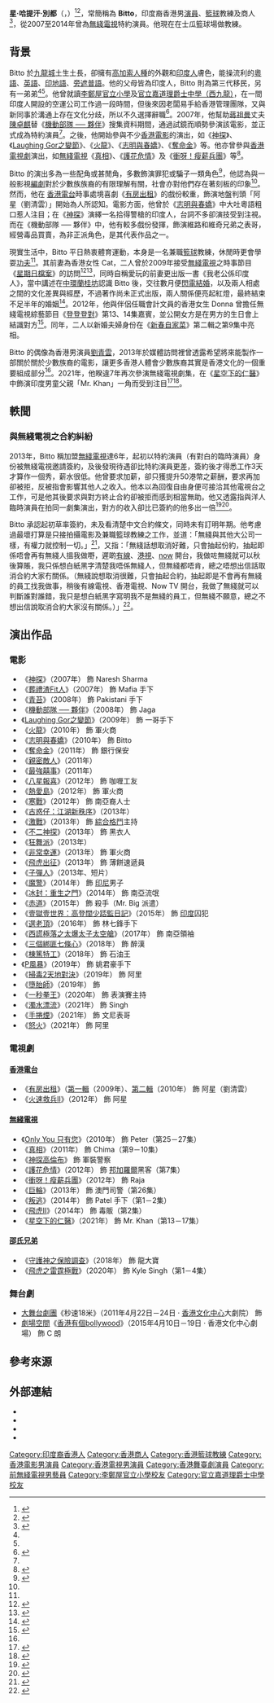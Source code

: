 {{藝人
|類型 = 男演員
|姓名 = 星·哈提汗·別都
|圖片 = Bitto Singh Hartihan.jpg
|圖片簡介 = 2021年12月17日偶拍
|圖片尺寸 = 200px
|羅馬拼音 = 
|英文名 = Singh Hartihan Bitto
|綽號 = Bitto
|國籍 =
|籍貫 =
|民族 = [[印度人|印度裔]][[香港人|香港人]]
|出生日期 = {{birth_date_and _age|1980|07|16}}
|出生地點 = {{BHKG}}
|逝世日期 =  
|逝世地點 = 
|居住地 = [[九龍城|九龍城]]
|永久居留權 = {{HKG}}
|職業 = 演員、[[籃球|籃球]]教練、商人
|語言 = [[粵語|粵語]]、[[英語|英語]]、[[印地語|印地語]]、[[旁遮普語|旁遮普語]]<ref name="Teen Net"/>
|教育程度 = 中學
|母校 = [[李鄭屋官立小學|李鄭屋官立小學]]<br>[[官立嘉道理爵士中學（西九龍）|官立嘉道理爵士中學（西九龍）]]
|宗教信仰 = [[錫克教|錫克教]]
|親屬 = 一弟
|配偶 = {{marriage|Cat|2009|2009|reason=divorced}}<br>Donna（2014結婚；201？年離婚）<ref>{{cite news|url=https://www.sundaykiss.com/%e7%86%b1%e8%a9%b1/%e6%98%9f%e7%a9%ba%e4%b8%8b%e7%9a%84%e4%bb%81%e9%86%ab-bitto-sk01-538776/6/|title=星空下的仁醫｜入行14年喊戲出色 香港土生土長 Bitto 是單親爸獨自養大仔女|publisher=《[[SundayKiss|SundayKiss]]》|date=2021-11-09|accessdate=2021-11-28}}</ref>
|兒女 = 一子一女
|出身地 = {{HKG}}
|出道作 = 《[[神探|神探]]》
|出道日期 = 2007年
|代表作 = '''電視劇'''：{{ubl|《[[有房出租|有房出租]]》|《[[真相_(無綫電視劇集)|真相]]》|《[[星空下的仁醫|星空下的仁醫]]》}}
'''電影'''：{{ubl|《[[機動部隊系列|機動部隊 ── 夥伴]]》|《[[志明與春嬌|志明與春嬌]]》}}
|著名角色 = {{ubl|阿星（劉清雲）—《有房出租》|Mr. Khan —《星空下的仁醫》}}
|活躍年代 = 2000年代至今
|經紀公司 = 
|相關團體 = B2 basketball academy（2020年至今）
|網站 = {{Facebook page|Singh-hartihan-bitto-1716419295072052}}<br>{{YouTube|channel=UCfyzZYXnLhzjzGwmJoD87Nw}}
|獎項 = 
|IMDb = nm2920258
|module = {{Infobox model details
|生肖 = [[猴|猴]]
|星座 = [[巨蟹座|巨蟹座]]
|三圍 = 
|血型 = 
|身高 = 180厘米
|體重 = 185磅
}}
}}

'''星·哈提汗·別都'''（{{lang-en|Singh Hartihan, Bitto}}，{{bd|1980年|7月16日}}）<ref name="Teen Net">{{cite web|url=http://www.teennetradio.com/icms/template?series=63|title=DJ Profile：Singh Hartihan (Bitto)|publisher=天網Teen Net網上電台|accessdate=2014-03-25|deadurl=yes|archiveurl=https://web.archive.org/web/20140326124046/http://www.teennetradio.com/icms/template?series=63|archivedate=2014-03-26}}</ref><ref>{{cite web|url=https://weibo.com/u/1847153174|title=Bitto星的微博|publisher=微博}}</ref>，常簡稱為 '''Bitto'''，印度裔香港男[[演員|演員]]、[[籃球|籃球]]教練及商人<ref name="TYR">{{cite news|url=http://tyr.journalism.hkbu.edu.hk/?p=1075|title=Ethnic minorities struggle for spotlight on the screen|publisher=[[The_Young_Reporter|The Young Reporter]]|date=2013-11-15|accessdate=2014-03-26|language=en|archive-date=2018-10-05|archive-url=https://web.archive.org/web/20181005135945/http://tyr.journalism.hkbu.edu.hk/?p=1075|dead-url=no}}</ref>，從2007至2014年曾為[[無綫電視|無綫電視]]特約演員。他現在在士瓜籃球場做教練。

== 背景 ==
Bitto 於[[九龍城|九龍城]]土生土長，卻擁有[[高加索人種|高加索人種]]的外觀和[[印度人|印度人]]膚色，能操流利的[[粵語|粵語]]、[[英語|英語]]、[[印地語|印地語]]、[[旁遮普語|旁遮普語]]。他的父母皆為印度人，Bitto 則為第三代移民，另有一弟弟<ref name="Teen Net"/><ref name="TYR"/>。他曾就讀[[李鄭屋官立小學|李鄭屋官立小學]]及[[官立嘉道理爵士中學（西九龍）|官立嘉道理爵士中學（西九龍）]]，在一間印度人開設的空運公司工作過一段時間，但後來因老闆易手給香港管理團隊，又與新同事於溝通上存在文化分歧，所以不久選擇辭職<ref name=WORK>{{cite news|url=https://www.ejinsight.com/eji/article/id/1075188/20150613-A-Hong-Kong-Indian-finds-his-career-in-acting|title=A Hong Kong Indian finds his career in acting|publisher=《[[信報財經新聞|信報財經新聞]]》|date=2015-06-05|accessdate=2021-11-28|language=en|archive-date=2022-01-11|archive-url=https://web.archive.org/web/20220111050748/https://www.ejinsight.com/eji/article/id/1075188/20150613-A-Hong-Kong-Indian-finds-his-career-in-acting}}</ref>。2007年，他幫助[[蔣祖曼|蔣祖曼]]丈夫[[陳卓麒|陳卓麒]]替《[[機動部隊系列|機動部隊 ── 夥伴]]》搜集資料期間，通過試鏡而順勢參演該電影，並正式成為特約演員<ref name=WORK/>。之後，他開始參與不少[[香港電影|香港電影]]的演出，如《[[神探|神探]]》、《[[Laughing_Gor之變節|Laughing Gor之變節]]》、《[[火龍_(2010年電影)|火龍]]》、《[[志明與春嬌|志明與春嬌]]》、《[[奪命金|奪命金]]》等。他亦曾參與[[香港電視劇|香港電視劇]]演出，如[[無綫電視|無綫電視]]《[[真相_(無綫電視劇集)|真相]]》、《[[護花危情|護花危情]]》及《[[衝呀！瘦薪兵團|衝呀！瘦薪兵團]]》等<ref name="影像無國界">{{cite web|url=http://allaboutus.hk/2013/tc/archives/2012/artist|title=ifva 年度計劃「影像無國界」All About Us：教授導師|publisher=[[香港藝術中心|香港藝術中心]]|date=2012年|accessdate=2014-03-25|deadurl=yes|archiveurl=https://web.archive.org/web/20140326163435/http://allaboutus.hk/2013/tc/archives/2012/artist/|archivedate=2014-03-26}}</ref>。 

Bitto 的演出多為一些配角或甚閒角，多數飾演罪犯或騙子一類角色<ref>{{cite web|url=http://screenunlimited.com/people/166323-singh-hartihan-bitto|title=Singh Hartihan Bitto|publisher=ScreenUnlimited.com|accessdate=2014-03-26|deadurl=yes|archiveurl=https://web.archive.org/web/20140326123507/http://screenunlimited.com/people/166323-singh-hartihan-bitto|archivedate=2014-03-26}}</ref>，他認為與一般影視[[編劇|編劇]]對於少數族族裔的有限理解有關，社會亦對他們存在著刻板的印象<ref name="TYR"/>。然而，他在
[[香港電台|香港電台]]時事處境喜劇《[[有房出租_(香港電台劇集)|有房出租]]》的戲份較重，飾演地盤判頭「阿星（劉清雲）」開始為人所認知。電影方面，他曾於《[[志明與春嬌|志明與春嬌]]》中大吐粵語粗口惹人注目；在《[[神探|神探]]》演繹一名拾得警槍的印度人，台詞不多卻演技受到注視。而在《機動部隊 ── 夥伴》中，他有較多戲份發揮，飾演維路和維奇兄弟之表哥，經營毒品買賣，為非正派角色，是其代表作品之一。

現實生活中，Bitto 平日熱衷體育運動，本身是一名兼職[[籃球|籃球]]教練，休閒時更會學耍[[功夫|功夫]]<ref name="影像無國界"/>。其前妻為香港女性 Cat，二人曾於2009年接受[[無綫電視|無綫電視]]之時事節目《[[星期日檔案|星期日檔案]]》的訪問<ref>{{cite web|url=http://programme.tvb.com/news/sundayreport/|title=嫁個異族人|publisher=《[[星期日檔案|星期日檔案]]》|date=2009-02-01|accessdate=2014-03-25|archive-date=2021-04-26|archive-url=https://web.archive.org/web/20210426095453/https://programme.tvb.com/news/sundayreport|dead-url=no}}</ref><ref>{{cite news|url=http://orientaldaily.on.cc/cnt/lifestyle/20111004/00321_007.html|title=聽異鄉人講港故事|publisher=《[[東方日報_(香港)|東方日報]]》|date=2011-10-04|accessdate=2014-03-26|archive-date=2018-10-05|archive-url=https://web.archive.org/web/20181005211033/http://orientaldaily.on.cc/cnt/lifestyle/20111004/00321_007.html|dead-url=no}}</ref>，同時自稱愛玩的前妻更出版一書《我老公係印度人》，當中講述在[[中環|中環]][[蘭桂坊|蘭桂坊]]認識 Bitto 後，交往數月便[[閃電結婚|閃電結婚]]，以及兩人相處之間的文化差異與經歷，不過著作尚未正式出版，兩人關係便亮起紅燈，最終結束不足半年的婚姻<ref>{{cite web|url=http://www.cp1897.com.hk/product_info.php?BookId=9789888021345|title=貨品資料：《我老公係印度人》|publisher=[[商務印書館（香港）|商務印書館（香港）]]|accessdate=2014-03-26|archive-date=2017-09-23|archive-url=https://web.archive.org/web/20170923153716/http://www.cp1897.com.hk/product_info.php?BookId=9789888021345|dead-url=no}}</ref>。2012年，他與伴侶任職會計文員的香港女生 Donna 曾擔任無綫電視綜藝節目《[[登登登對|登登登對]]》第13、14集嘉賓，並公開女方是在男方的生日會上結識對方<ref>{{cite web|url=http://programme.tvb.com/variety/whatfinecouples/|title=《登登登對》|publisher=[[無綫電視|無綫電視]]|accessdate=2014-03-26|archive-date=2019-12-06|archive-url=https://web.archive.org/web/20191206203354/http://programme.tvb.com/variety/whatfinecouples/|dead-url=no}}</ref>。同年，二人以新婚夫婦身份在《[[新春自家菜|新春自家菜]]》第二輯之第9集中亮相。

Bitto 的偶像為香港男演員[[劉青雲|劉青雲]]，2013年於媒體訪問裡曾透露希望將來能製作一部關於關於少數族裔的電影，讓更多香港人體會少數族裔其實是香港文化的一個重要組成部分<ref name="TYR"/>。2021年，他睽違7年再次參演無綫電視劇集，在《[[星空下的仁醫|星空下的仁醫]]》中飾演印度男童父親「Mr. Khan」一角而受到注目<ref>{{cite news|url=https://topick.hket.com/article/3101367/%E3%80%90%E6%98%9F%E7%A9%BA%E4%B8%8B%E7%9A%84%E4%BB%81%E9%86%AB%E3%80%91%E5%85%A5%E8%A1%8C14%E5%B9%B4%E6%86%91%E6%BC%94%E7%97%85%E7%AB%A5%E7%88%B6%E5%8F%97%E6%B3%A8%E7%9B%AE%E3%80%80%E5%8D%B0%E7%B1%8D%E6%BC%94%E5%93%A1Bitto%E9%A6%99%E6%B8%AF%E5%9C%9F%E7%94%9F%E5%9C%9F%E9%95%B7|title=【星空下的仁醫】入行14年憑演病童父受注目　印籍演員 Bitto 香港土生土長|publisher=《[[香港經濟日報|香港經濟日報]]》|date=2021-11-08|accessdate=2021-11-28|archive-date=2022-01-11|archive-url=https://web.archive.org/web/20220111050758/https://topick.hket.com/article/3101367/%E3%80%90%E6%98%9F%E7%A9%BA%E4%B8%8B%E7%9A%84%E4%BB%81%E9%86%AB%E3%80%91%E5%85%A5%E8%A1%8C14%E5%B9%B4%E6%86%91%E6%BC%94%E7%97%85%E7%AB%A5%E7%88%B6%E5%8F%97%E6%B3%A8%E7%9B%AE%E3%80%80%E5%8D%B0%E7%B1%8D%E6%BC%94%E5%93%A1Bitto%E9%A6%99%E6%B8%AF%E5%9C%9F%E7%94%9F%E5%9C%9F%E9%95%B7}}</ref><ref>{{cite news|url=https://topbeautyhk.com/article/166114/%E6%98%9F%E7%A9%BA%E4%B8%8B%E7%9A%84%E4%BB%81%E9%86%AB-bitto-%E5%8D%B0%E7%B1%8D%E6%BC%94%E5%93%A1bitto-tvb-%E5%A9%9A%E5%A7%BB|title=【星空下的仁醫】印籍演員 Bitto 入行14年終憑演病童父受關注 現實是單親爸爸獨力養大仔女|publisher=《[[TopBeauty_HK|TopBeauty HK]]》|date=2021-11-09|accessdate=2021-11-28|archive-date=2022-01-11|archive-url=https://web.archive.org/web/20220111052302/https://topbeautyhk.com/article/166114/%E6%98%9F%E7%A9%BA%E4%B8%8B%E7%9A%84%E4%BB%81%E9%86%AB-bitto-%E5%8D%B0%E7%B1%8D%E6%BC%94%E5%93%A1bitto-tvb-%E5%A9%9A%E5%A7%BB}}</ref>。

== 軼聞 ==
=== 與無綫電視之合約糾紛 ===
2013年，Bitto 稱加盟[[無綫電視|無綫電視]]達6年，起初以特約演員（有對白的臨時演員）身份被無綫電視邀請簽約，及後發現待遇卻比特約演員更差，簽約後才得悉工作3天才算作一個秀，薪水很低。他曾要求加薪，卻只獲提升50港幣之薪酬，要求再加卻被拒，反被指會影響其他人之收入。他本以為回復自由身便可接洽其他電視台之工作，可是他其後要求與對方終止合約卻被拒而感到相當無助。他又透露指與洋人臨時演員在拍同一劇集演出，對方的收入卻比已簽約的他多出一倍<ref>{{cite news|url=http://www.kwongwah.com.my/news/2013/12/31/40.html|title=印度演員控訴 簽無線連臨記不如|publisher=《[[光華日報|光華日報]]》|date=2013-12-31|accessdate=2014-03-25|archive-url=https://web.archive.org/web/20140326140503/http://www.kwongwah.com.my/news/2013/12/31/40.html|archive-date=2014年3月26日|dead-url=yes}}</ref><ref>{{cite news|url=http://www.881903.com/page/zh-tw/audiocolumndetail.aspx?itemid=687166|title=聲音專欄：騷錢怎樣計？|publisher=[[商業電台|商業電台]]|date=2013-12-31|accessdate=2014-03-25|archive-date=2019-04-19|archive-url=https://web.archive.org/web/20190419050243/http://www.881903.com/page/zh-tw/audiocolumndetail.aspx?itemid=687166|dead-url=no}}</ref>。 

Bitto 承認起初草率簽約，未及看清楚中文合約條文，同時未有訂明年期。他考慮過最壞打算是只接拍攝電影及兼職籃球教練之工作，並道：「無綫與其他大公司一樣，有權力就控制一切。」<ref>{{cite news|url=http://www.orientaldaily.com.my/index.php?option=com_k2&view=item&id=92290|title=Bitto 控訴無線待遇差|publisher=《[[東方日報_(馬來西亞)|東方日報]]》馬來西亞版|date=2013-12-31|accessdate=2014-03-25}}</ref>，又指：「無綫話想取消好難，只會抽起份約，抽起即係唔會再有無綫人搵我做嘢，遲啲[[有線電視|有線]]、[[香港電視網絡|港視]]、[[Now_TV|now]] 開台，我做咗無綫就可以秋後算賬，我只係想白紙黑字清楚我唔係無綫人，但無綫都唔肯，總之唔想出信話取消合約大家冇關係。（無綫說想取消很難，只會抽起合約，抽起即是不會再有無綫的員工找我做事，稍後有線電視、香港電視、Now TV 開台，我做了無綫就可以判斷誰對誰錯，我只是想白紙黑字寫明我不是無綫的員工，但無綫不願意，總之不想出信說取消合約大家沒有關係。）」<ref>{{cite news|url=http://hk.apple.nextmedia.com/entertainment/art/20131231/18572769|title=印度演員控訴　簽 TVB 臨記不如|publisher=《[[蘋果日報_(香港)|蘋果日報]]》|date=2013-12-31|accessdate=2014-03-25|archive-date=2017-06-02|archive-url=https://web.archive.org/web/20170602224641/http://hk.apple.nextmedia.com/entertainment/art/20131231/18572769|dead-url=no}}</ref>。

== 演出作品 ==
=== 電影 ===
*《[[神探|神探]]》（2007年） 飾 Naresh Sharma
*《[[葬禮渣Fit人|葬禮渣Fit人]]》（2007年） 飾 Mafia 手下
*《[[青苔_(電影)|青苔]]》（2008年） 飾 Pakistani 手下
*《[[機動部隊系列|機動部隊 ── 夥伴]]》（2008年） 飾 Jaga
*《[[Laughing_Gor之變節|Laughing Gor之變節]]》（2009年） 飾 一哥手下
*《[[火龍_(2010年電影)|火龍]]》（2010年） 飾 軍火商
*《[[志明與春嬌|志明與春嬌]]》（2010年） 飾 Bitto
*《[[奪命金|奪命金]]》（2011年） 飾 銀行保安
*《[[親密敵人|親密敵人]]》（2011年）
*《[[最強囍事|最強囍事]]》（2011年）
*《[[八星報喜|八星報喜]]》（2012年） 飾 咖喱工友
*《[[熱愛島|熱愛島]]》（2012年） 飾 軍火商
*《[[寒戰|寒戰]]》（2012年） 飾 南亞裔人士
*《[[古惑仔：江湖新秩序|古惑仔：江湖新秩序]]》（2013年）
*《[[激戰_(電影)|激戰]]》（2013年） 飾 [[綜合格鬥|綜合格鬥]]主持
*《[[不二神探|不二神探]]》（2013年） 飾 黑衣人
*《[[狂舞派|狂舞派]]》（2013年）
*《[[非常幸運|非常幸運]]》（2013年） 飾 軍火商
*《[[飛虎出征|飛虎出征]]》（2013年） 飾 薄餅速遞員
*《[[子彈人|子彈人]]》（2013年、短片）
*《[[魔警|魔警]]》（2014年） 飾 [[印尼|印尼]]男子
*《[[冰封：重生之門|冰封：重生之門]]》（2014年） 飾 南亞流氓
*《[[赤道_(電影)|赤道]]》（2015年） 飾 殺手（Mr. Big 派遣）
*《[[壹獄壹世界：高登闊少踎監日記|壹獄壹世界：高登闊少踎監日記]]》（2015年） 飾 [[印度|印度]]囚犯
*《[[選老頂|選老頂]]》（2016年） 飾 林七鋒手下
*《[[西謊極落之太爆太子太空艙|西謊極落之太爆太子太空艙]]》（2017年） 飾 南亞領袖
*《[[三個綁匪七條心|三個綁匪七條心]]》（2018年） 飾 醉漢
*《[[棟篤特工|棟篤特工]]》（2018年） 飾 石油王
*《[[P風暴|P風暴]]》（2019年） 飾 姚君豪手下
*《[[掃毒2天地對決|掃毒2天地對決]]》（2019年） 飾 阿里
*《[[墮胎師|墮胎師]]》（2019年） 飾 
*《[[一秒拳王|一秒拳王]]》（2020年） 飾 表演賽主持
*《[[濁水漂流|濁水漂流]]》（2021年） 飾 Singh
*《[[手捲煙|手捲煙]]》（2021年） 飾 文尼表哥
*《[[怒火_(電影)|怒火]]》（2021年） 飾 阿里

=== 電視劇 ===
==== [[香港電台|香港電台]] ====
*《[[有房出租_(香港電台劇集)|有房出租]]》（[[有房出租_(第二輯)|第一輯]]（2009年）、[[有房出租_(第二輯)|第二輯]]（2010年） 飾 阿星（劉清雲）
*《[[火速救兵II|火速救兵II]]》（2012年） 飾 阿星

==== [[無綫電視|無綫電視]] ====
{{expand list}}
*《[[Only_You_只有您|Only You 只有您]]》（2010年） 飾 Peter（第25－27集）
*《[[真相_(無綫電視劇集)|真相]]》（2011年） 飾 Chima（第9－10集）
*《[[神探高倫布|神探高倫布]]》 飾 軍裝警察
*《[[護花危情|護花危情]]》（2012年） 飾 [[邦加羅爾|邦加羅爾]]黑客（第7集）
*《[[衝呀！瘦薪兵團|衝呀！瘦薪兵團]]》（2012年） 飾 Raja
*《[[巨輪|巨輪]]》（2013年） 飾 澳門司警（第26集）
*《[[叛逃_(電視劇)|叛逃]]》（2014年） 飾 Patel 手下（第1－2集）
*《[[飛虎II|飛虎II]]》（2014年） 飾 毒販（第2集）
*《[[星空下的仁醫|星空下的仁醫]]》（2021年） 飾 Mr. Khan（第13－17集）

==== [[邵氏兄弟|邵氏兄弟]] ====
*《[[守護神之保險調查|守護神之保險調查]]》（2018年） 飾 龍大寶
*《[[飛虎之雷霆極戰|飛虎之雷霆極戰]]》（2020年） 飾 Kyle Singh（第1－4集）

=== 舞台劇 ===
* [[大舞台劇團|大舞台劇團]]《秒速18米》（2011年4月22日－24日 · [[香港文化中心|香港文化中心]]大劇院） 飾
* [[劇場空間|劇場空間]]《[http://www.theatrespace.org/document/201504_bollywood.pdf 香港有個bollywood]》（2015年4月10日－19日 · 香港文化中心劇場） 飾 C 朗

== 參考來源 ==
{{reflist}}

== 外部連結 ==
* {{Instagram|bittosingh}}
* {{Facebook|hartihan}}
* {{Sinaweibo|1847153174}}
* {{hkmdb name|39529}}

{{DEFAULTSORT:Singh}}
[[Category:印度裔香港人|Category:印度裔香港人]]
[[Category:香港商人|Category:香港商人]]
[[Category:香港籃球教練|Category:香港籃球教練]]
[[Category:香港電影男演員|Category:香港電影男演員]]
[[Category:香港電視男演員|Category:香港電視男演員]]
[[Category:香港舞臺劇演員|Category:香港舞臺劇演員]]
[[Category:前無綫電視男藝員|Category:前無綫電視男藝員]]
[[Category:李鄭屋官立小學校友|Category:李鄭屋官立小學校友]]
[[Category:官立嘉道理爵士中學校友|Category:官立嘉道理爵士中學校友]]